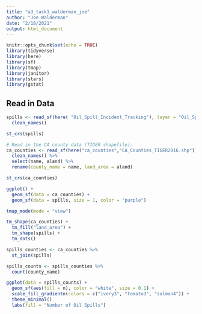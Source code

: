 ```yaml
---
title: "a3_task1_walderman_joe"
author: "Joe Walderman"
date: "2/18/2021"
output: html_document
---
```


```r
knitr::opts_chunk$set(echo = TRUE)
library(tidyverse)
library(here)
library(sf)
library(tmap)
library(janitor)
library(stars)
library(gstat)
```

## Read in Data

```r
spills <- read_sf(here( "Oil_Spill_Incident_Tracking"), layer = "Oil_Spill_Incident_Tracking_%5Bds394%5D") %>% 
  clean_names()

st_crs(spills)

# Read in the CA county data (TIGER shapefile):
ca_counties <- read_sf(here("ca_counties","CA_Counties_TIGER2016.shp")) %>% 
  clean_names() %>% 
  select(name, aland) %>% 
  rename(county_name = name, land_area = aland)

st_crs(ca_counties)

ggplot() +
  geom_sf(data = ca_counties) +
  geom_sf(data = spills, size = 1, color = "purple")
```

```r
tmap_mode(mode = "view")

tm_shape(ca_counties) +
  tm_fill("land_area") +
  tm_shape(spills) +
  tm_dots()
```

```r
spills_counties <- ca_counties %>% 
  st_join(spills)

spills_counts <- spills_counties %>% 
  count(county_name)

ggplot(data = spills_counts) +
  geom_sf(aes(fill = n), color = "white", size = 0.1) +
  scale_fill_gradientn(colors = c("ivory3", "tomato3", "salmon4")) +
  theme_minimal() 
  labs(fill = "Number of Oil Spills")
```

